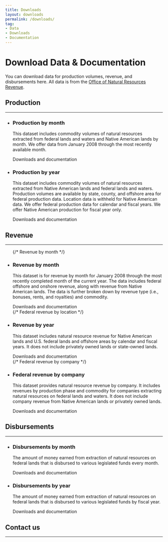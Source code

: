 ```yaml
---
title: Downloads
layout: downloads
permalink: /downloads/
tag:
- Data
- Downloads
- Documentation
---
```


# Download Data & Documentation

You can download data for production volumes, revenue, and disbursements here. All data is from the [Office of Natural Resources Revenue](https://www.onrr.gov/).

## Production
--------------------------------------------------------------------------------

<ul class="list-sections list-unstyled">
  <li class="downloads-download_links">
    <h3 id="production-by-month">Production by month</h3>
    <p>This dataset includes commodity volumes of natural resources extracted from federal lands and waters and Native American lands by month. We offer data from January 2008 through the most recently available month.</p>
    <DownloadDataLink to="/downloads/federal-production-by-month/">Downloads and documentation</DownloadDataLink>
  </li>
  <li class="downloads-download_links">
    <h3 id="federal-lands-and-waters">Production by year</h3>
    <p>This dataset includes commodity volumes of natural resources extracted from Native American lands and federal lands and waters. Production volumes are available by state, county, and offshore area for federal production data. Location data is <glossary-term>withheld</glossary-term> for Native American data. We offer federal production data for calendar and fiscal years. We offer Native American production for fiscal year only. </p>
    <download-data-link to="/downloads/federal-production/">Downloads and documentation</download-data-link>
  </li>
</ul>

## Revenue
--------------------------------------------------------------------------------
<ul class="list-sections list-unstyled">
  {/* Revenue by month */}
  <li class="downloads-download_links">
    <h3 id="revenue-by-month">Revenue by month</h3>
    <p>This dataset is for revenue by month for January 2008 through the most recently completed month of the current year. The data includes federal offshore and onshore revenue, along with revenue from Native American lands. The data is further broken down by revenue type (i.e., bonuses, rents, and royalties) and commodity.</p>
    <download-data-link to="/downloads/federal-revenue-by-month/">Downloads and documentation</download-data-link>
  </li>
  {/* Federal revenue by location */}
  <li class="downloads-download_links">
    <h3 id="revenue-by-year">Revenue by year</h3>
    <p>This dataset includes natural resource revenue for Native American lands and U.S. federal lands and offshore areas by calendar and fiscal years. It does not include privately owned lands or state-owned lands.</p>
    <download-data-link to="/downloads/federal-revenue-by-location/">Downloads and documentation</download-data-link>
  </li>
  {/* Federal revenue by company */}
  <li class="downloads-download_links">
    <h3 id="revenue-by-company">Federal revenue by company</h3>
    <p>This dataset provides natural resource revenue by company. It includes revenues by production phase and commodity for companies extracting natural resources on federal lands and waters. It does not include company revenue from Native American lands or privately owned lands.</p>
    <download-data-link to="/downloads/federal-revenue-by-company/">Downloads and documentation</download-data-link>
  </li>
</ul>

## Disbursements
--------------------------------------------------------------------------------

<ul class="list-sections list-unstyled">
  <li class="downloads-download_links">
    <h3 id="disbursements-by-month">Disbursements by month</h3>
    <p>The amount of money earned from extraction of natural resources on federal lands that is disbursed to various legislated funds every month.</p>
    <download-data-link to="/downloads/federal-disbursements-by-month/">Downloads and documentation</download-data-link>
  </li>
</ul>

<ul class="list-sections list-unstyled">
  <li class="downloads-download_links">
    <h3 id="disbursements-by-year">Disbursements by year</h3>
    <p>The amount of money earned from extraction of natural resources on federal lands that is disbursed to various legislated funds by fiscal year.</p>
    <download-data-link to="/downloads/disbursements/">Downloads and documentation</download-data-link>
  </li>
</ul>

## Contact us

--------------------------------------------------------------------------------

